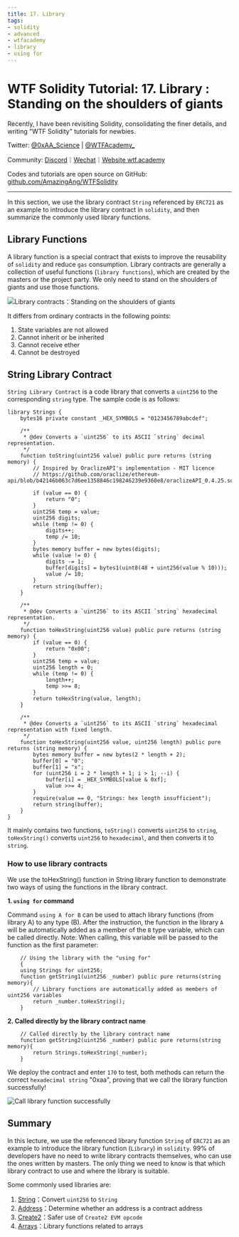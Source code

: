 ```yaml
---
title: 17. Library
tags:
- solidity
- advanced
- wtfacademy
- library
- using for
---
```



# WTF Solidity Tutorial: 17. Library : Standing on the shoulders of giants

<QuizProgress courseId={SOLIDITY_ADVANCED_ID} lessonId={SOLIDITY_ADVANCED_LESSON_ID_2}></QuizProgress>

Recently, I have been revisiting Solidity, consolidating the finer details, and writing "WTF Solidity" tutorials for newbies. 

Twitter: [@0xAA_Science](https://twitter.com/0xAA_Science) | [@WTFAcademy_](https://twitter.com/WTFAcademy_)

Community: [Discord](https://discord.wtf.academy)｜[Wechat](https://docs.google.com/forms/d/e/1FAIpQLSe4KGT8Sh6sJ7hedQRuIYirOoZK_85miz3dw7vA1-YjodgJ-A/viewform?usp=sf_link)｜[Website wtf.academy](https://wtf.academy)

Codes and tutorials are open source on GitHub: [github.com/AmazingAng/WTFSolidity](https://github.com/AmazingAng/WTFSolidity)

-----

In this section, we use the library contract `String` referenced by `ERC721` as an example to introduce the library contract in `solidity`, 
and then summarize the commonly used library functions.

## Library Functions

A library function is a special contract that exists to improve the reusability of `solidity` and reduce `gas` consumption. 
Library contracts are generally a collection of useful functions (`library functions`), 
which are created by the masters or the project party. 
We only need to stand on the shoulders of giants and use those functions.

![Library contracts：Standing on the shoulders of giants](https://images.mirror-media.xyz/publication-images/HJC0UjkALdrL8a2BmAE2J.jpeg?height=300&width=388)

It differs from ordinary contracts in the following points:

1. State variables are not allowed 
2. Cannot inherit or be inherited
3. Cannot receive ether
4. Cannot be destroyed

## String Library Contract

`String Library Contract` is a code library that converts a `uint256` to the corresponding `string` type. The sample code is as follows:

```solidity
library Strings {
    bytes16 private constant _HEX_SYMBOLS = "0123456789abcdef";

    /**
     * @dev Converts a `uint256` to its ASCII `string` decimal representation.
     */
    function toString(uint256 value) public pure returns (string memory) {
        // Inspired by OraclizeAPI's implementation - MIT licence
        // https://github.com/oraclize/ethereum-api/blob/b42146b063c7d6ee1358846c198246239e9360e8/oraclizeAPI_0.4.25.sol

        if (value == 0) {
            return "0";
        }
        uint256 temp = value;
        uint256 digits;
        while (temp != 0) {
            digits++;
            temp /= 10;
        }
        bytes memory buffer = new bytes(digits);
        while (value != 0) {
            digits -= 1;
            buffer[digits] = bytes1(uint8(48 + uint256(value % 10)));
            value /= 10;
        }
        return string(buffer);
    }

    /**
     * @dev Converts a `uint256` to its ASCII `string` hexadecimal representation.
     */
    function toHexString(uint256 value) public pure returns (string memory) {
        if (value == 0) {
            return "0x00";
        }
        uint256 temp = value;
        uint256 length = 0;
        while (temp != 0) {
            length++;
            temp >>= 8;
        }
        return toHexString(value, length);
    }

    /**
     * @dev Converts a `uint256` to its ASCII `string` hexadecimal representation with fixed length.
     */
    function toHexString(uint256 value, uint256 length) public pure returns (string memory) {
        bytes memory buffer = new bytes(2 * length + 2);
        buffer[0] = "0";
        buffer[1] = "x";
        for (uint256 i = 2 * length + 1; i > 1; --i) {
            buffer[i] = _HEX_SYMBOLS[value & 0xf];
            value >>= 4;
        }
        require(value == 0, "Strings: hex length insufficient");
        return string(buffer);
    }
}
```

It mainly contains two functions, `toString()` converts `uint256` to `string`, 
`toHexString()` converts `uint256` to `hexadecimal`, and then converts it to `string`.

### How to use library contracts
We use the toHexString() function in String library function to demonstrate two ways of using the functions in the library contract.

**1. `using for` command**

Command `using A for B` can be used to attach library functions (from library A) to any type (B). After the instruction, 
the function in the library `A` will be automatically added as a member of the `B` type variable,
which can be called directly. Note: When calling, this variable will be passed to the function as the first parameter:

```solidity
    // Using the library with the "using for" 
    {
    using Strings for uint256;
    function getString1(uint256 _number) public pure returns(string memory){
        // Library functions are automatically added as members of uint256 variables
        return _number.toHexString();
    }
```
**2. Called directly by the library contract name**
```solidity
    // Called directly by the library contract name
    function getString2(uint256 _number) public pure returns(string memory){
        return Strings.toHexString(_number);
    }
```
We deploy the contract and enter `170` to test, 
both methods can return the correct `hexadecimal string` "0xaa", 
proving that we call the library function successfully!

![Call library function successfully](https://images.mirror-media.xyz/publication-images/bzB_JDC9f5VWHRjsjQyQa.png?height=750&width=580)

## Summary

In this lecture, we use the referenced library function `String` of `ERC721` as an example to introduce the library function (`Library`) in `solidity`. 
99% of developers have no need to write library contracts themselves, 
who can use the ones written by masters. 
The only thing we need to know is that which library contract to use and where the library is suitable.

Some commonly used libraries are:
1. [String](https://github.com/OpenZeppelin/openzeppelin-contracts/blob/4a9cc8b4918ef3736229a5cc5a310bdc17bf759f/contracts/utils/Strings.sol)：Convert `uint256` to `String`
2. [Address](https://github.com/OpenZeppelin/openzeppelin-contracts/blob/4a9cc8b4918ef3736229a5cc5a310bdc17bf759f/contracts/utils/Address.sol)：Determine whether an address is a contract address
3. [Create2](https://github.com/OpenZeppelin/openzeppelin-contracts/blob/4a9cc8b4918ef3736229a5cc5a310bdc17bf759f/contracts/utils/Create2.sol)：Safer use of `Create2 EVM opcode`
4. [Arrays](https://github.com/OpenZeppelin/openzeppelin-contracts/blob/4a9cc8b4918ef3736229a5cc5a310bdc17bf759f/contracts/utils/Arrays.sol)：Library functions related to arrays

<QuizForm courseId={SOLIDITY_ADVANCED_ID} lessonId={SOLIDITY_ADVANCED_LESSON_ID_2}></QuizForm>
